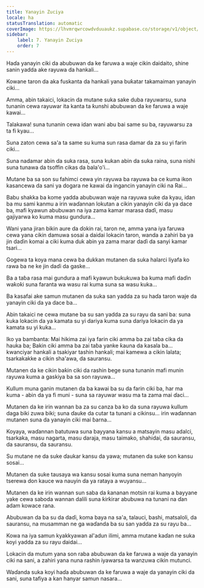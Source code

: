 ```yaml
---
title: Yanayin Zuciya
locale: ha
statusTranslation: automatic
coverImage: https://lhvmrqwrcowdvduuaukz.supabase.co/storage/v1/object/public/strapi-uploads/small_cover-tratado-de-psicologia-revolucionaria.webp-5e15e1cec4e0ebebcde5d7fc7565d8fd.webp
sidebar:
    label: 7. Yanayin Zuciya
    order: 7
---
```

Haɗa yanayin ciki da abubuwan da ke faruwa a waje cikin daidaito, shine sanin yadda ake rayuwa da hankali...

Kowane taron da aka fuskanta da hankali yana buƙatar takamaiman yanayin ciki...

Amma, abin takaici, lokacin da mutane suka sake duba rayuwarsu, suna tunanin cewa rayuwar ita kanta ta ƙunshi abubuwan da ke faruwa a waje kawai...

Talakawa! suna tunanin cewa idan wani abu bai same su ba, rayuwarsu za ta fi kyau...

Suna zaton cewa sa'a ta same su kuma sun rasa damar da za su yi farin ciki...

Suna nadamar abin da suka rasa, suna kukan abin da suka raina, suna nishi suna tunawa da tsoffin cikas da bala'o'i...

Mutane ba sa son su fahimci cewa yin rayuwa ba rayuwa ba ce kuma ikon kasancewa da sani ya dogara ne kawai da ingancin yanayin ciki na Rai...

Babu shakka ba kome yadda abubuwan waje na rayuwa suke da kyau, idan ba mu sami kanmu a irin waɗannan lokutan a cikin yanayin ciki da ya dace ba, mafi kyawun abubuwan na iya zama kamar marasa daɗi, masu gajiyarwa ko kuma masu gundura...

Wani yana jiran bikin aure da ɗokin rai, taron ne, amma yana iya faruwa cewa yana cikin damuwa sosai a daidai lokacin taron, wanda a zahiri ba ya jin daɗin komai a ciki kuma duk abin ya zama marar daɗi da sanyi kamar tsari...

Gogewa ta koya mana cewa ba dukkan mutanen da suka halarci liyafa ko rawa ba ne ke jin daɗi da gaske...

Ba a taɓa rasa mai gundura a mafi kyawun bukukuwa ba kuma mafi daɗin waƙoƙi suna faranta wa wasu rai kuma suna sa wasu kuka...

Ba kasafai ake samun mutanen da suka san yadda za su haɗa taron waje da yanayin ciki da ya dace ba...

Abin takaici ne cewa mutane ba su san yadda za su rayu da sani ba: suna kuka lokacin da ya kamata su yi dariya kuma suna dariya lokacin da ya kamata su yi kuka...

Iko ya bambanta: Mai hikima zai iya farin ciki amma ba zai taɓa cika da hauka ba; Bakin ciki amma ba zai taɓa yanke ƙauna da kasala ba... kwanciyar hankali a tsakiyar tashin hankali; mai kamewa a cikin lalata; tsarkakakke a cikin sha'awa, da sauransu.

Mutanen da ke cikin baƙin ciki da rashin bege suna tunanin mafi munin rayuwa kuma a gaskiya ba sa son rayuwa...

Kullum muna ganin mutanen da ba kawai ba su da farin ciki ba, har ma kuma - abin da ya fi muni - suna sa rayuwar wasu ma ta zama mai ɗaci...

Mutanen da ke irin wannan ba za su canza ba ko da suna rayuwa kullum daga biki zuwa biki; suna ɗauke da cutar ta tunani a cikinsu... irin waɗannan mutanen suna da yanayin ciki mai ɓarna...

Koyaya, waɗannan batutuwa suna bayyana kansu a matsayin masu adalci, tsarkaka, masu nagarta, masu daraja, masu taimako, shahidai, da sauransu, da sauransu, da sauransu.

Su mutane ne da suke ɗaukar kansu da yawa; mutanen da suke son kansu sosai...

Mutanen da suke tausaya wa kansu sosai kuma suna neman hanyoyin tserewa don kauce wa nauyin da ya rataya a wuyansu...

Mutanen da ke irin wannan sun saba da ƙananan motsin rai kuma a bayyane yake cewa saboda wannan dalili suna ƙirƙirar abubuwa na tunani na ɗan adam kowace rana.

Abubuwan da ba su da daɗi, koma baya na sa'a, talauci, bashi, matsaloli, da sauransu, na musamman ne ga waɗanda ba su san yadda za su rayu ba...

Kowa na iya samun kyakkyawan al'adun ilimi, amma mutane kaɗan ne suka koyi yadda za su rayu daidai...

Lokacin da mutum yana son raba abubuwan da ke faruwa a waje da yanayin ciki na sani, a zahiri yana nuna rashin iyawarsa ta wanzuwa cikin mutunci.

Waɗanda suka koyi haɗa abubuwan da ke faruwa a waje da yanayin ciki da sani, suna tafiya a kan hanyar samun nasara...

